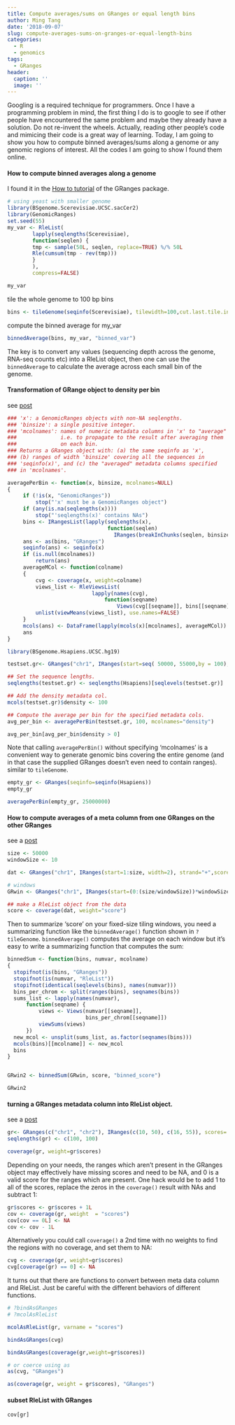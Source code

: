 ```yaml
---
title: Compute averages/sums on GRanges or equal length bins
author: Ming Tang
date: '2018-09-07'
slug: compute-averages-sums-on-granges-or-equal-length-bins
categories:
  - R
  - genomics
tags:
  - GRanges
header:
  caption: ''
  image: ''
---
```


Googling is a required technique for programmers. Once I have a programming problem in mind, the first thing I do is to google to see if other people have encountered the same problem and maybe they already have a solution. Do not re-invent the wheels.
Actually, reading other people’s code and mimicing their code is a great way of learning. Today, I am going to show you how to compute binned averages/sums along a genome or any genomic regions of interest. All the codes I am going to show I found them online.

#### How to compute binned averages along a genome

I found it in the [How to tutorial](https://bioconductor.org/packages/release/bioc/vignettes/GenomicRanges/inst/doc/GenomicRangesHOWTOs.pdf) of the GRanges package.

```r
# using yeast with smaller genome
library(BSgenome.Scerevisiae.UCSC.sacCer2)
library(GenomicRanges)
set.seed(55)
my_var <- RleList(
        lapply(seqlengths(Scerevisiae),
        function(seqlen) {
        tmp <- sample(50L, seqlen, replace=TRUE) %/% 50L
        Rle(cumsum(tmp - rev(tmp)))
        }
        ),
        compress=FALSE)

my_var
```

tile the whole genome to 100 bp bins

```r
bins <- tileGenome(seqinfo(Scerevisiae), tilewidth=100,cut.last.tile.in.chrom=TRUE)
```

compute the binned average for my_var

```r
binnedAverage(bins, my_var, "binned_var")
```

The key is to convert any values (sequencing depth across the genome, RNA-seq counts etc) into a RleList object, then one can use the `binnedAverage` to calculate the average across each small bin of the genome.

#### Transformation of GRange object to density per bin

see [post](https://stat.ethz.ch/pipermail/bioconductor/2013-January/050445.html)

```r
### 'x': a GenomicRanges objects with non-NA seqlengths.
### 'binsize': a single positive integer.
### 'mcolnames': names of numeric metadata columns in 'x' to "average"
###              i.e. to propagate to the result after averaging them
###              on each bin.
### Returns a GRanges object with: (a) the same seqinfo as 'x',
### (b) ranges of width 'binsize' covering all the sequences in
### 'seqinfo(x)', and (c) the "averaged" metadata columns specified
### in 'mcolnames'.

averagePerBin <- function(x, binsize, mcolnames=NULL)
{
     if (!is(x, "GenomicRanges"))
         stop("'x' must be a GenomicRanges object")
     if (any(is.na(seqlengths(x))))
         stop("'seqlengths(x)' contains NAs")
     bins <- IRangesList(lapply(seqlengths(x),
                                function(seqlen)
                                  IRanges(breakInChunks(seqlen, binsize))))
     ans <- as(bins, "GRanges")
     seqinfo(ans) <- seqinfo(x)
     if (is.null(mcolnames))
         return(ans)
     averageMCol <- function(colname)
     {
         cvg <- coverage(x, weight=colname)
         views_list <- RleViewsList(
                           lapply(names(cvg),
                               function(seqname)
                                   Views(cvg[[seqname]], bins[[seqname]])))
         unlist(viewMeans(views_list), use.names=FALSE)
     }
     mcols(ans) <- DataFrame(lapply(mcols(x)[mcolnames], averageMCol))
     ans
}
```

```r
library(BSgenome.Hsapiens.UCSC.hg19)

testset.gr<- GRanges("chr1", IRanges(start=seq( 50000, 55000,by = 100), width=50), strand = "+")

## Set the sequence lengths.
seqlengths(testset.gr) <- seqlengths(Hsapiens)[seqlevels(testset.gr)]

## Add the density metadata col.
mcols(testset.gr)$density <- 100

## Compute the average per bin for the specified metadata cols.
avg_per_bin <- averagePerBin(testset.gr, 100, mcolnames="density")

avg_per_bin[avg_per_bin$density > 0]

```

Note that calling `averagePerBin()` without specifying ‘mcolnames’ is a convenient way to generate genomic bins covering the entire genome (and in that case the supplied GRanges doesn’t even need to contain ranges). similar to `tileGenome`.

```r
empty_gr <- GRanges(seqinfo=seqinfo(Hsapiens))
empty_gr
```

```r
averagePerBin(empty_gr, 25000000)
```

#### How to compute averages of a meta column from one GRanges on the other GRanges

see a [post](https://support.bioconductor.org/p/57956/)

```r
size <- 50000
windowSize <- 10

dat <- GRanges("chr1", IRanges(start=1:size, width=2), strand="+",score=sample(1:size, size))

# windows
GRwin <- GRanges("chr1", IRanges(start=(0:(size/windowSize))*windowSize, width=windowSize), strand="+")

## make a RleList object from the data
score <- coverage(dat, weight="score")
```

Then to summarize ‘score’ on your fixed-size tiling windows, you need a summarizing function like the `binnedAverage()` function shown in `?tileGenome`. `binnedAverage()` computes the average on each window but it’s easy to write a summarizing function that computes the sum:

```r
binnedSum <- function(bins, numvar, mcolname)
{
  stopifnot(is(bins, "GRanges"))
  stopifnot(is(numvar, "RleList"))
  stopifnot(identical(seqlevels(bins), names(numvar)))
  bins_per_chrom <- split(ranges(bins), seqnames(bins))
  sums_list <- lapply(names(numvar),
      function(seqname) {
          views <- Views(numvar[[seqname]],
                         bins_per_chrom[[seqname]])
          viewSums(views)
      })
  new_mcol <- unsplit(sums_list, as.factor(seqnames(bins)))
  mcols(bins)[[mcolname]] <- new_mcol
  bins
}


GRwin2 <- binnedSum(GRwin, score, "binned_score")

GRwin2
```

#### turning a GRanges metadata column into RleList object.

see a [post](https://support.bioconductor.org/p/50014/)

```r
gr<- GRanges(c("chr1", "chr2"), IRanges(c(10, 50), c(16, 55)), scores= c(20, 10))
seqlengths(gr) <- c(100, 100)

coverage(gr, weight=gr$scores)
```

Depending on your needs, the ranges which aren’t present in the GRanges object may effectively have missing scores and need to be NA, and 0 is a valid score for the ranges which are present.
One hack would be to add 1 to all of the scores, replace the zeros in the `coverage()` result with NAs and subtract 1:

```r
gr$scores <- gr$scores + 1L
cov <- coverage(gr, weight  = "scores")
cov[cov == 0L] <- NA
cov <- cov - 1L
```

Alternatively you could call `coverage()` a 2nd time with no weights to find the regions with no coverage, and set them to NA:

```r
cvg <- coverage(gr, weight=gr$scores)
cvg[coverage(gr) == 0] <- NA
```

It turns out that there are functions to convert between meta data column and RleList. Just be careful with the different behaviors of different functions.

```r
# ?bindAsGRanges
# ?mcolAsRleList

mcolAsRleList(gr, varname = "scores")
```

```r
bindAsGRanges(cvg)
```

```r
bindAsGRanges(coverage(gr,weight=gr$scores))
```

```r
# or coerce using as
as(cvg, "GRanges")
```

```r
as(coverage(gr, weight = gr$scores), "GRanges")
```

#### subset RleList with GRanges

```r
cov[gr]
```